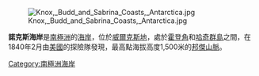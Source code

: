 [[Image:Knox,_Budd_and_Sabrina_Coasts,_Antarctica.jpg|thumb]]

'''諾克斯海岸'''是[[南極洲|南極洲]]的[[海岸|海岸]]，位於[[威爾克斯地|威爾克斯地]]，處於[[霍登角|霍登角]]和[[哈奇群島|哈奇群島]]之間，在1840年2月由[[美國|美國]]的探險隊發現，最高點海拔高度1,500米的[[邦傑山脈|邦傑山脈]]。

{{Coord|66|30|S|105|0|E|scale:4000000_source:GNIS|display=title}}

{{Antarctica-geo-stub}}
[[Category:南極洲海岸|Category:南極洲海岸]]